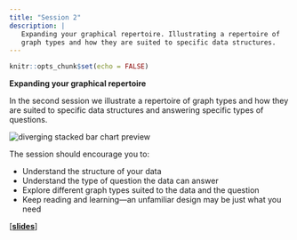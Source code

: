 ```yaml
---
title: "Session 2"
description: |
   Expanding your graphical repertoire. Illustrating a repertoire of 
   graph types and how they are suited to specific data structures.
---
```


```r
knitr::opts_chunk$set(echo = FALSE)
```



**Expanding your graphical repertoire**

In the second session we illustrate a repertoire of graph types and how they are suited to specific data structures and answering specific types of questions. 

<img src="images/evolution-preview.png" alt="diverging stacked bar chart preview">

The session should encourage you to: 

- Understand the structure of your data
- Understand the type of question the data can answer 
- Explore different graph types suited to the data and the question 
- Keep reading and learning&mdash;an unfamiliar design may be just what you need

[[**slides**]](slides/slides-day2-01.html)
 
